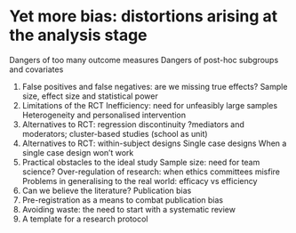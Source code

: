 # Yet more bias: distortions arising at the analysis stage

Dangers of too many outcome measures
Dangers of post-hoc subgroups and covariates

1.	False positives and false negatives: are we missing true effects?
Sample size, effect size and statistical power
2.	Limitations of the RCT
Inefficiency: need for unfeasibly large samples
Heterogeneity and personalised intervention
3.	Alternatives to RCT: regression discontinuity
?mediators and moderators; cluster-based studies (school as unit)
4.	Alternatives to RCT: within-subject designs
Single case designs
When a single case design won't work
5.	Practical obstacles to the ideal study
Sample size: need for team science?
Over-regulation of research: when ethics committees misfire
Problems in generalising to the real world: efficacy vs efficiency
6.	Can we believe the literature? Publication bias
7.	Pre-registration as a means to combat publication bias
8.	Avoiding waste: the need to start with a systematic review
9.	A template for a research protocol
